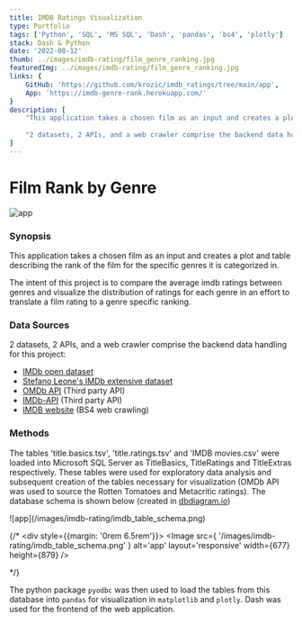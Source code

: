 ```yaml
---
title: IMDB Ratings Visualization
type: Portfolio
tags: ['Python', 'SQL', 'MS SQL', 'Dash', 'pandas', 'bs4', 'plotly']
stack: Dash & Python
date: '2022-08-12'
thumb: ../images/imdb-rating/film_genre_ranking.jpg
featuredImg: ../images/imdb-rating/film_genre_ranking.jpg
links: {
	GitHub: 'https://github.com/krozic/imdb_ratings/tree/main/app',
	App: 'https://imdb-genre-rank.herokuapp.com/'
}
description: [
	"This application takes a chosen film as an input and creates a plot and table describing the rank of the film for the specific genres it is categorized in.",
	
	"2 datasets, 2 APIs, and a web crawler comprise the backend data handling for this project and the data visualization framework `Dash` was used for the application frontend."
]
---
```


# Film Rank by Genre

  

<div style={{margin: '0rem 2.5rem'}}>
	<Image
		src={ '/images/imdb-rating/app.png' }
		alt='app'
		layout='responsive'
		width={1260}
		height={879}
	/>
</div>


### Synopsis

This application takes a chosen film as an input and creates a plot and table describing the rank of the film for the specific genres it is categorized in.

The intent of this project is to compare the average imdb ratings between genres and visualize the distribution of ratings for each genre in an effort to translate a film rating to a genre specific ranking. 

### Data Sources

2 datasets, 2 APIs, and a web crawler comprise the backend data handling for this project:
- [IMDb open dataset](https://www.imdb.com/interfaces/)
- [Stefano Leone's IMDb extensive dataset](https://www.kaggle.com/stefanoleone992/imdb-extensive-dataset)
- [OMDb API](https://www.omdbapi.com/) (Third party API)
- [IMDb-API](https://imdb-api.com/) (Third party API)
- [IMDB website](https://www.imdb.com/) (BS4 web crawling)


### Methods

The tables 'title.basics.tsv', 'title.ratings.tsv' and 'IMDB movies.csv' were loaded into Microsoft SQL Server as TitleBasics, TitleRatings and TitleExtras respectively. These tables were used for exploratory data analysis and subsequent creation of the tables necessary for visualization (OMDb API was used to source the Rotten Tomatoes and Metacritic ratings). The database schema is shown below (created in [dbdiagram.io](https://dbdiagram.io/))

<div style={{'text-align': 'center'}}>
	![app](/images/imdb-rating/imdb_table_schema.png)
</div>

{/* <div style={{margin: '0rem 6.5rem'}}>
	<Image
		src={ '/images/imdb-rating/imdb_table_schema.png' }
		alt='app'
		layout='responsive'
		width={677}
		height={879}
	/>
</div> */}

The python package `pyodbc` was then used to load the tables from this database into `pandas` for visualization in `matplotlib` and `plotly`. Dash was used for the frontend of the web application.

